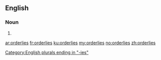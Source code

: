 ==English==

===Noun===
{{head|en|plural}}

# {{plural of|orderly|lang=en}}

[[Category:English plurals ending in "-ies"]]

[[ar:orderlies]]
[[fr:orderlies]]
[[ku:orderlies]]
[[my:orderlies]]
[[no:orderlies]]
[[zh:orderlies]]